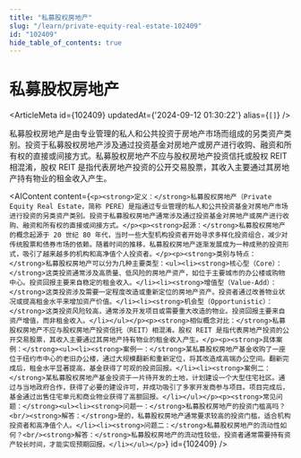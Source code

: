 ```yaml
---
title: "私募股权房地产"
slug: "/learn/private-equity-real-estate-102409"
id: "102409"
hide_table_of_contents: true
---
```



# 私募股权房地产

<ArticleMeta id={102409} updatedAt={'2024-09-12 01:30:22'} alias={`[]`} />
<div className='border-solid border-b border-t-0 my-4 border-[var(--ifm-color-gray-300)]' />

私募股权房地产是由专业管理的私人和公共投资于房地产市场而组成的另类资产类别。投资于私募股权房地产涉及通过投资基金对房地产或房产进行收购、融资和所有权的直接或间接方式。私募股权房地产不应与股权房地产投资信托或股权 REIT 相混淆，股权 REIT 是指代表房地产投资的公开交易股票，其收入主要通过其房地产持有物业的租金收入产生。

<AIContent content={`<p><strong>定义：</strong>私募股权房地产（Private Equity Real Estate，简称 PERE）是指通过专业管理的私人和公共投资基金对房地产市场进行投资的另类资产类别。投资于私募股权房地产通常涉及通过投资基金对房地产或房产进行收购、融资和所有权的直接或间接方式。</p><p><strong>起源：</strong>私募股权房地产的概念起源于 20 世纪 80 年代，当时一些大型机构投资者开始寻求多样化投资组合，减少对传统股票和债券市场的依赖。随着时间的推移，私募股权房地产逐渐发展成为一种成熟的投资形式，吸引了越来越多的机构和高净值个人投资者。</p><p><strong>类别与特点：</strong>私募股权房地产可以分为几种主要类型：<ul><li><strong>核心型（Core）：</strong>这类投资通常涉及高质量、低风险的房地产资产，如位于主要城市的办公楼或购物中心。投资回报主要来自稳定的租金收入。</li><li><strong>增值型（Value-Add）：</strong>这类投资涉及需要一定程度改造或重新定位的房地产资产。投资者通过改善物业状况或提高租金水平来增加资产价值。</li><li><strong>机会型（Opportunistic）：</strong>这类投资风险较高，通常涉及开发项目或需要重大改造的物业。投资回报主要来自资产增值，而非租金收入。</li></ul></p><p><strong>相似概念对比：</strong>私募股权房地产不应与股权房地产投资信托（REIT）相混淆。股权 REIT 是指代表房地产投资的公开交易股票，其收入主要通过其房地产持有物业的租金收入产生。</p><p><strong>具体案例：</strong><ul><li><strong>案例一：</strong>某私募股权房地产基金收购了一座位于纽约市中心的老旧办公楼，通过大规模翻新和重新定位，将其改造成高端办公空间。翻新完成后，租金水平显著提高，基金获得了可观的投资回报。</li><li><strong>案例二：</strong>某私募股权房地产基金投资于一片待开发的土地，计划建设一个大型住宅社区。通过与当地政府合作，获得了必要的建设许可，并成功吸引了多家开发商参与项目。项目完成后，基金通过出售住宅单元和商业物业获得了高额回报。</li></ul></p><p><strong>常见问题：</strong><ul><li><strong>问题一：</strong>私募股权房地产的投资门槛高吗？<br/><strong>解答：</strong>是的，私募股权房地产通常要求较高的投资门槛，适合机构投资者和高净值个人。</li><li><strong>问题二：</strong>私募股权房地产的流动性如何？<br/><strong>解答：</strong>私募股权房地产的流动性较低，投资者通常需要持有资产较长时间，才能实现预期回报。</li></ul></p>`} id={102409} />
